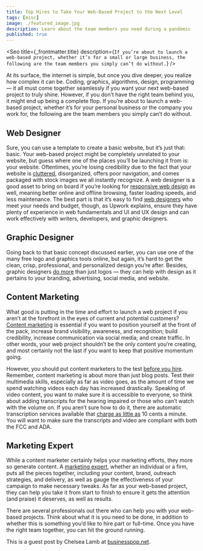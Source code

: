 ```yaml
---
title: Top Hires to Take Your Web-Based Project to the Next Level
tags: [misc]
image: ./featured_image.jpg
description: Learn about the team members you need during a pandemic
published: true
---
```


<Seo
  title={_frontmatter.title}
  description={`If you’re about to launch a web-based project, whether it’s for a small or large business, the following are the team members you simply can’t do without.`}
/>

At its surface, the internet is simple, but once you dive deeper, you realize how complex it can be. Coding, graphics, algorithms, design, programming — it all must come together seamlessly if you want your next web-based project to truly shine. However, if you don’t have the right team behind you, it might end up being a complete flop. If you’re about to launch a web-based project, whether it’s for your personal business or the company you work for, the following are the team members you simply can’t do without.

## Web Designer

Sure, you can use a template to create a basic website, but it’s just that: basic. Your web-based project might be completely unrelated to your website, but guess where one of the places you’ll be launching it from is: your website. Oftentimes, you’re losing credibility due to the fact that your website is [cluttered](https://www.business.com/articles/7-website-design-mistakes-that-can-hurt-conversion/), disorganized, offers poor navigation, and comes packaged with stock images we all instantly recognize. A web designer is a good asset to bring on board if you’re looking for [responsive web design](https://www.keycdn.com/blog/benefits-of-responsive-web-design) as well, meaning better online and offline browsing, faster loading speeds, and less maintenance. The best part is that it’s easy to find [web designers](https://www.upwork.com/hire/web-designers/) who meet your needs and budget, though, as Upwork explains, ensure they have plenty of experience in web fundamentals and UI and UX design and can work effectively with writers, developers, and graphic designers.

## Graphic Designer

Going back to that basic concept discussed earlier, you can use one of the many free logo and graphics tools online, but again, it’s hard to get the clean, crisp, professional, and personalized design you’re after. Besides, graphic designers [do more](https://www.twine.fm/blog/what-can-a-graphic-designer-do-for-my-business/) than just logos — they can help with design as it pertains to your branding, advertising, social media, and website.

## Content Marketing

What good is putting in the time and effort to launch a web project if you aren’t at the forefront in the eyes of current and potential customers? [Content marketing](https://masterful-marketing.com/content-marketing-benefits-challenges-tips/) is essential if you want to position yourself at the front of the pack, increase brand visibility, awareness, and recognition; build credibility, increase communication via social media; and create traffic. In other words, your web project shouldn’t be the only content you’re creating, and most certainly not the last if you want to keep that positive momentum going.

However, you should put content marketers to the test [before you hire](https://contently.com/2017/04/26/content-marketing-hiring-golden-rules/). Remember, content marketing is about more than just blog posts. Test their multimedia skills, especially as far as video goes, as the amount of time we spend watching videos each day has increased drastically. Speaking of video content, you want to make sure it is accessible to everyone, so think about adding transcripts for the hearing impaired or those who can’t watch with the volume on. If you aren’t sure how to do it, there are automatic transcription services available that [charge as little as](https://www.rev.com/automated-transcription) 10 cents a minute. You will want to make sure the transcripts and video are compliant with both the FCC and ADA.

## Marketing Expert

While a content marketer certainly helps your marketing efforts, they more so generate content. A [marketing expert](https://www.business.com/articles/7-reasons-to-hire-marketing-experts/), whether an individual or a firm, puts all the pieces together, including your content, brand, outreach strategies, and delivery, as well as gauge the effectiveness of your campaign to make necessary tweaks. As far as your web-based project, they can help you take it from start to finish to ensure it gets the attention (and praise) it deserves, as well as results.

There are several professionals out there who can help you with your web-based projects. Think about what it is you need to be done, in addition to whether this is something you’d like to hire part or full-time. Once you have the right team together, you can hit the ground running.

This is a guest post by Chelsea Lamb at [businesspop.net](https://www.businesspop.net).
